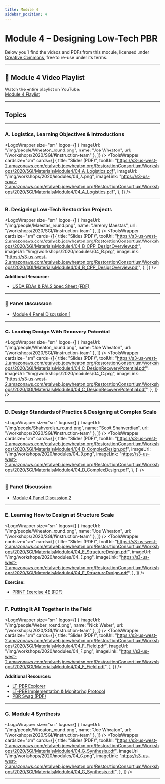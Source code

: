 ```yaml
---
title: Module 4
sidebar_position: 4
---
```


# Module 4 – Designing Low-Tech PBR

Below you’ll find the videos and PDFs from this module, licensed under [Creative Commons](https://creativecommons.org/), free to re-use under its terms.


---

## 🎥 Module 4 Video Playlist

Watch the entire playlist on YouTube:  
[Module 4 Playlist](https://www.youtube.com/playlist?list=PLjhZYBVnXmgYTR9EGNa06j2MyubcLnyG1)

---

## Topics

---

### A. Logistics, Learning Objectives & Introductions

<LogoWrapper
	size="sm"
	logos={[
		{
			imageUrl: "/img/people/Wheaton_round.png",
			name: "Joe Wheaton",
			url: "/workshops/2020/SGI/#instruction-team"
		},
	]}
/>
<YouTubeEmbed videoId="urD72TtQXaM" title="Module 4A - Logistics" />
<ToolsWrapper
	cardsize="sm"
	cards={[
		{
			title: "Slides (PDF)",
			toolUrl: "https://s3-us-west-2.amazonaws.com/etalweb.joewheaton.org/RestorationConsortium/Workshops/2020/SGI/Materials/Module4/04_A_Logistics.pdf",
			imageUrl: "/img/workshops/2020/modules/04_A.png",
			imageLink: "https://s3-us-west-2.amazonaws.com/etalweb.joewheaton.org/RestorationConsortium/Workshops/2020/SGI/Materials/Module4/04_A_Logistics.pdf",
		},
	]}
/>

---

### B. Designing Low-Tech Restoration Projects

<LogoWrapper
	size="sm"
	logos={[
		{
			imageUrl: "/img/people/Maestas_round.png",
			name: "Jeremy Maestas",
			url: "/workshops/2020/SGI/#instruction-team"
		},
	]}
/>
<YouTubeEmbed videoId="58zT26FmvZY" title="Module 4B - Designing Low-Tech Restoration Projects" />
<ToolsWrapper
	cardsize="sm"
	cards={[
		{
			title: "Slides (PDF)",
			toolUrl: "https://s3-us-west-2.amazonaws.com/etalweb.joewheaton.org/RestorationConsortium/Workshops/2020/SGI/Materials/Module4/04_B_CPP_DesignOverview.pdf",
			imageUrl: "/img/workshops/2020/modules/04_B.png",
			imageLink: "https://s3-us-west-2.amazonaws.com/etalweb.joewheaton.org/RestorationConsortium/Workshops/2020/SGI/Materials/Module4/04_B_CPP_DesignOverview.pdf",
		},
	]}
/>

**Additional Resource:**

- [USDA BDAs & PALS Spec Sheet (PDF)](https://s3-us-west-2.amazonaws.com/etalweb.joewheaton.org/RestorationConsortium/Workshops/2020/SGI/Materials/Module4/04_USDA_643_BDAs+and+PALS_spec+template_7-2019.pdf)

---

### 🎤 Panel Discussion

- [Module 4 Panel Discussion 1](https://youtu.be/LBKzHw3sTgQ)

---

### C. Leading Design With Recovery Potential

<LogoWrapper
	size="sm"
	logos={[
		{
			imageUrl: "/img/people/Wheaton_round.png",
			name: "Joe Wheaton",
			url: "/workshops/2020/SGI/#instruction-team"
		},
	]}
/>
<YouTubeEmbed videoId="SHSNhX-P_mU" title="Module 4C - Leading Design With Recovery Potential" />
<ToolsWrapper
	cardsize="sm"
	cards={[
		{
			title: "Slides (PDF)",
			toolUrl: "https://s3-us-west-2.amazonaws.com/etalweb.joewheaton.org/RestorationConsortium/Workshops/2020/SGI/Materials/Module4/04_C_DesignRecoveryPotential.pdf",
			imageUrl: "/img/workshops/2020/modules/04_C.png",
			imageLink: "https://s3-us-west-2.amazonaws.com/etalweb.joewheaton.org/RestorationConsortium/Workshops/2020/SGI/Materials/Module4/04_C_DesignRecoveryPotential.pdf",
		},
	]}
/>

---

### D. Design Standards of Practice & Designing at Complex Scale

<LogoWrapper
	size="sm"
	logos={[
		{
			imageUrl: "/img/people/Shahverdian_round.png",
			name: "Scott Shahverdian",
			url: "/workshops/2020/SGI/#instruction-team"
		},
	]}
/>
<YouTubeEmbed videoId="0axlPS0i9cQ" title="Module 4D - Design Standards of Practice & Designing at Complex Scale" />
<ToolsWrapper
	cardsize="sm"
	cards={[
		{
			title: "Slides (PDF)",
			toolUrl: "https://s3-us-west-2.amazonaws.com/etalweb.joewheaton.org/RestorationConsortium/Workshops/2020/SGI/Materials/Module4/04_D_ComplexDesign.pdf",
			imageUrl: "/img/workshops/2020/modules/04_D.png",
			imageLink: "https://s3-us-west-2.amazonaws.com/etalweb.joewheaton.org/RestorationConsortium/Workshops/2020/SGI/Materials/Module4/04_D_ComplexDesign.pdf",
		},
	]}
/>

---

### 🎤 Panel Discussion

- [Module 4 Panel Discussion 2](https://youtu.be/MAaaZF6w9jE)

---

### E. Learning How to Design at Structure Scale

<LogoWrapper
	size="sm"
	logos={[
		{
			imageUrl: "/img/people/Wheaton_round.png",
			name: "Joe Wheaton",
			url: "/workshops/2020/SGI/#instruction-team"
		},
	]}
/>
<YouTubeEmbed videoId="56ac71AbeRw" title="Module 4E - Learning How to Design at Structure Scale" />
<ToolsWrapper
	cardsize="sm"
	cards={[
		{
			title: "Slides (PDF)",
			toolUrl: "https://s3-us-west-2.amazonaws.com/etalweb.joewheaton.org/RestorationConsortium/Workshops/2020/SGI/Materials/Module4/04_E_StructureDesign.pdf",
			imageUrl: "/img/workshops/2020/modules/04_E.png",
			imageLink: "https://s3-us-west-2.amazonaws.com/etalweb.joewheaton.org/RestorationConsortium/Workshops/2020/SGI/Materials/Module4/04_E_StructureDesign.pdf",
		},
	]}
/>

**Exercise:**

- [PRINT Exercise 4E (PDF)](https://s3-us-west-2.amazonaws.com/etalweb.joewheaton.org/RestorationConsortium/Workshops/2020/SGI/Materials/Module4/04_E_Exercise.pdf)

---

### F. Putting It All Together in the Field

<LogoWrapper
	size="sm"
	logos={[
		{
			imageUrl: "/img/people/Weber_round.png",
			name: "Nick Weber",
			url: "/workshops/2020/SGI/#instruction-team"
		},
	]}
/>
<YouTubeEmbed videoId="DGqHjJZ7ulw" title="Module 4F - Putting It All Together in the Field" />
<ToolsWrapper
	cardsize="sm"
	cards={[
		{
			title: "Slides (PDF)",
			toolUrl: "https://s3-us-west-2.amazonaws.com/etalweb.joewheaton.org/RestorationConsortium/Workshops/2020/SGI/Materials/Module4/04_F_Field.pdf",
			imageUrl: "/img/workshops/2020/modules/04_F.png",
			imageLink: "https://s3-us-west-2.amazonaws.com/etalweb.joewheaton.org/RestorationConsortium/Workshops/2020/SGI/Materials/Module4/04_F_Field.pdf",
		},
	]}
/>

**Additional Resources:**

- [LT-PBR Explorer](https://bda-explorer.herokuapp.com/)  
- [LT-PBR Implementation & Monitoring Protocol](http://fmltpbr.riverscapes.xyz/)  
- [PBR Swag (PDF)](https://s3-us-west-2.amazonaws.com/etalweb.joewheaton.org/RestorationConsortium/Workshops/2020/SGI/Materials/Module4/pbr_swag.pdf)

---

### G. Module 4 Synthesis

<LogoWrapper
	size="sm"
	logos={[
		{
			imageUrl: "/img/people/Wheaton_round.png",
			name: "Joe Wheaton",
			url: "/workshops/2020/SGI/#instruction-team"
		},
	]}
/>
<YouTubeEmbed videoId="N5EauePzYqw" title="Module 4G - Synthesis" />
<ToolsWrapper
	cardsize="sm"
	cards={[
		{
			title: "Slides (PDF)",
			toolUrl: "https://s3-us-west-2.amazonaws.com/etalweb.joewheaton.org/RestorationConsortium/Workshops/2020/SGI/Materials/Module4/04_G_Synthesis.pdf",
			imageUrl: "/img/workshops/2020/modules/04_G.png",
			imageLink: "https://s3-us-west-2.amazonaws.com/etalweb.joewheaton.org/RestorationConsortium/Workshops/2020/SGI/Materials/Module4/04_G_Synthesis.pdf",
		},
	]}
/>

---

